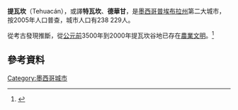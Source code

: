{{Infobox settlement
|official_name          =
|name                   = 提瓦坎市
|other_name             =
|native_name            =  <!-- for cities whose native name is not in English -->
|nickname               = 
|settlement_type        = 鎮區與自治市
|total_type             = Municipality
|motto                  =
<!-- images and maps  ----------->
|image_skyline          =
|imagesize              =  200 px
|image_caption          =  Monumento a Tehuacan
|image_flag             = 
|flag_size              =
|image_seal             = Escudotehuacan.gif
|seal_size              = 
|image_shield           = 
|shield_size            =
|city_logo              =
|citylogo_size          =
|image_map              = Tehuacán Puebla.png
|mapsize                = 180 px
|map_caption            = 提瓦坎市在普埃布拉州的位置
|image_map1             = Mexico map, MX-PUE.svg
|mapsize1               =
|map_caption1           = 普埃布拉州在墨西哥內的位置 |image_dot_map
|image_dot_map          = 
|dot_mapsize            = 
|dot_map_caption        =
|dot_x =  |dot_y =
|pushpin_map            = Mexico
|pushpin_label_position =above
|pushpin_mapsize        =10
|pushpin_map_caption    =墨西哥城市
<!-- Location ------------------>
|coordinates_region     = MX
|subdivision_type       = 國家
|subdivision_name       = {{Flag|Mexico}}
|subdivision_type1      = [[墨西哥行政區劃|州份]]
|subdivision_name1      = [[普埃布拉州|普埃布拉州]]
|subdivision_type2      = 
|subdivision_name2      = 
|subdivision_type3      = 
|subdivision_name3      = 
|subdivision_type4      = 
|subdivision_name4      =
<!-- Politics ----------------->
|government_footnotes   =
|government_type        =
|leader_title           = 自治市 總統
|leader_name            = Profr. 費利克斯‧ 阿列霍‧多明格斯
|leader_title1          =  <!-- for places with, say, both a mayor and a city manager -->
|leader_name1           =
|leader_title2          =
|leader_name2           =
|leader_title3          =
|leader_name3           =
|leader_title4          =
|leader_name4           =
|established_title      = 
|established_date       = 
|established_title2     = 
|established_date2      = 
|established_title3     =  
|established_date3      =   
<!-- Area    --------------------->
|area_magnitude         = 
|unit_pref                = <!--Enter: Imperial, if Imperial (metric) is desired-->
|area_footnotes           =  
|area_total_km2           =
|area_land_km2            = <!--See table @ Template:Infobox Settlement for details on automatic unit conversion-->
|area_water_km2           =
|area_total_sq_mi         =
|area_land_sq_mi          =
|area_water_sq_mi         =
|area_water_percent       =
|area_urban_km2           =
|area_urban_sq_mi         =
|area_metro_km2           =
|area_metro_sq_mi         =
|area_blank1_title        =
|area_blank1_km2          =
|area_blank1_sq_mi        =
<!-- Population   ----------------------->
|population_as_of               = 2008
|population_footnotes           = 自治市
|population_note                = 
|population_total               = 260.923 民政事務處
|population_density_km2         =
|population_density_sq_mi       =
|population_blank1_title        = 
|population_blank1              =   <!-- population of seat -->
|population_blank2_title        = 
|population_blank2              =  
|population_density_blank1_km2  = 668
|population_density_blank1_sq_mi =
<!-- General information  --------------->
|timezone               = [[Time_in_Mexico|墨西哥時間]]
|utc_offset             = -6
|timezone_DST           = 
|utc_offset_DST         =   
|latd=18 |latm=28 |lats= |latNS=N
|longd=97 |longm=24 |longs= |longEW=W
|coordinates_display = inline,title
|elevation_footnotes    =  of seat
|elevation_m            = 
|levation_ft           =
<!-- Area/postal codes & others -------->
|postal_code_type       = 郵政編碼（座位） <!-- enter ZIP code, Postcode, Post code, Postal code... -->
|postal_code            = 
|area_code              = 
|blank_name             = 
|blank_info             = 
|blank1_name            = [[居民的稱號|居民的稱號]]
|blank1_info            = 特瓦坎人
|website                = {{Es icon}} [http://www.tehuacan.gob.mx/ Municipal Official Site]
|footnotes              = 
}}

'''提瓦坎'''（Tehuacán），或譯'''特瓦坎'''、'''德華甘'''，是[[墨西哥|墨西哥]][[普埃布拉州|普埃布拉州]]第二大城市，按2005年人口普查，城市人口有238 229人。

從考古發現推斷，從[[公元前|公元前]]3500年到2000年提瓦坎谷地已存在[[農業文明|農業文明]]。<ref>{{Cite web |url=http://www.tmoa.gov.tw/journal/view.php?db=&gp=50&id=695&cnt=136 |title=存档副本 |access-date=2007-09-03 |archive-date=2007-09-29 |archive-url=https://web.archive.org/web/20070929141827/http://www.tmoa.gov.tw/journal/view.php?db=&gp=50&id=695&cnt=136 |dead-url=yes }}</ref>

== 參考資料 ==
<div class="references-small">
<references/>
</div>

[[Category:墨西哥城市|Category:墨西哥城市]]